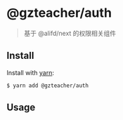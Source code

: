 # @gzteacher/auth

> 基于 @alifd/next 的权限相关组件

## Install

Install with [yarn](https://yarnpkg.com/):

```sh
$ yarn add @gzteacher/auth
```

## Usage



